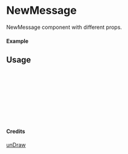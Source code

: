 
<Meta of={NewMessage} title="unDraw/NewMessage" />

# NewMessage

NewMessage component with different props.

#### Example

<Canvas of={NewMessage.Primary} />

## Usage

```ts
import { NewMessage } from "yadl-ui";

const Example = () => {
  return (
      <NewMessage />
  );
};

export default Example;
```

#### Credits
[unDraw](https://undraw.co/illustrations)
